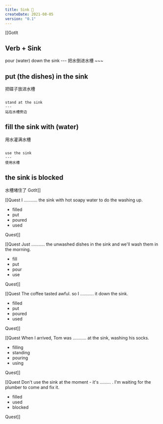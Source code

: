 ```yaml
---
title: Sink 🚰
createDate: 2021-08-05
version: "0.1"
---
```


[[GotIt
## Verb + Sink

<FlashcardList>
pour (water) down the sink
---
把水倒进水槽
~~~

put (the dishes) in the sink
---
把碟子放进水槽
~~~

stand at the sink
---
站在水槽旁边
~~~

fill the sink with (water)
---
用水灌满水槽
~~~

use the sink
---
使用水槽
~~~

the sink is blocked
---
水槽堵住了
</FlashcardList>
GotIt]]

[[Quest
I ........... the sink with hot soapy water to do the washing up.
<MCQuest totalAttempts="1" correct="A">
* filled
* put
* poured
* used
</MCQuest>
Quest]]

[[Quest
Just ........... the unwashed dishes in the sink and we'll wash them in the morning.
<MCQuest totalAttempts="1" correct="B">
* fill
* put
* pour
* use
</MCQuest>
Quest]]

[[Quest
The coffee tasted awful. so I ........... it down the sink.
<MCQuest totalAttempts="1" correct="C">
* filled
* put
* poured
* used
</MCQuest>
Quest]]

[[Quest
When I arrived, Tom was ........... at the sink, washing his socks.
<MCQuest totalAttempts="1" correct="B">
* filling
* standing
* pouring
* using
</MCQuest>
Quest]]

[[Quest
Don't use the sink at the moment - it's ......... . I'm waiting for the plumber to come and fix it.
<MCQuest totalAttempts="1" correct="C">
* filled
* used
* blocked
</MCQuest>
Quest]]